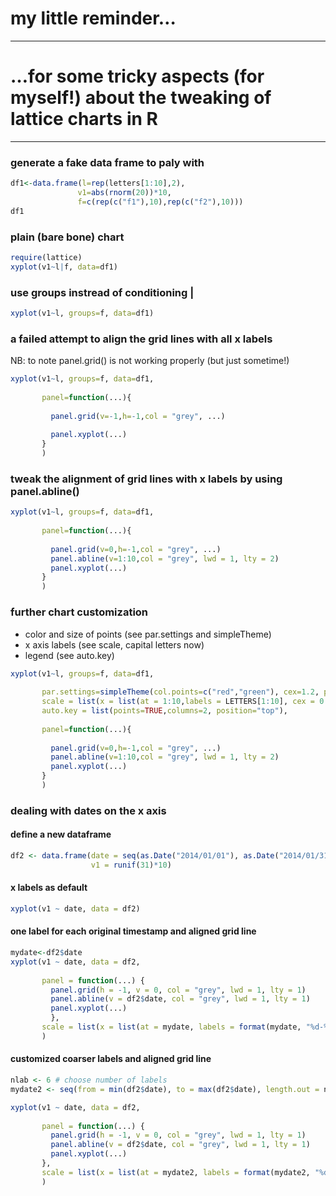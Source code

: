 # my little reminder...
***
# ...for some tricky aspects (for myself!) about the tweaking of lattice charts in R
***

### generate a fake data frame to paly with

```r
df1<-data.frame(l=rep(letters[1:10],2), 
               v1=abs(rnorm(20))*10, 
               f=c(rep(c("f1"),10),rep(c("f2"),10)))
df1
```

### plain (bare bone) chart

```r
require(lattice)
xyplot(v1~l|f, data=df1)
```

### use groups instread of conditioning | 

```r
xyplot(v1~l, groups=f, data=df1)
```

### a failed attempt to align the grid lines with all x labels

NB: to note panel.grid() is not working properly (but just sometime!)

```r
xyplot(v1~l, groups=f, data=df1,
                 
       panel=function(...){
         
         panel.grid(v=-1,h=-1,col = "grey", ...)
         
         panel.xyplot(...)
       }       
       )       
```

### tweak the alignment of grid lines with x labels by using panel.abline()

```r
xyplot(v1~l, groups=f, data=df1,
                 
       panel=function(...){
         
         panel.grid(v=0,h=-1,col = "grey", ...)
         panel.abline(v=1:10,col = "grey", lwd = 1, lty = 2)
         panel.xyplot(...)
       }
       )
```

### further chart customization 

- color and size of points (see par.settings and simpleTheme)
- x axis labels (see scale, capital letters now)
- legend (see auto.key)

```r
xyplot(v1~l, groups=f, data=df1,
             
       par.settings=simpleTheme(col.points=c("red","green"), cex=1.2, pch=19),       
       scale = list(x = list(at = 1:10,labels = LETTERS[1:10], cex = 0.8)),
       auto.key = list(points=TRUE,columns=2, position="top"),
       
       panel=function(...){
         
         panel.grid(v=0,h=-1,col = "grey", ...)
         panel.abline(v=1:10,col = "grey", lwd = 1, lty = 2)
         panel.xyplot(...)
       }
       )
```

### dealing with dates on the x axis

#### define a new dataframe

```r
df2 <- data.frame(date = seq(as.Date("2014/01/01"), as.Date("2014/01/31"), by="day"),
                  v1 = runif(31)*10)
```

#### x labels as default

```r
xyplot(v1 ~ date, data = df2)
```

#### one label for each original timestamp and aligned grid line

```r
mydate<-df2$date
xyplot(v1 ~ date, data = df2,
       
       panel = function(...) {
         panel.grid(h = -1, v = 0, col = "grey", lwd = 1, lty = 1)
         panel.abline(v = df2$date, col = "grey", lwd = 1, lty = 1)
         panel.xyplot(...)
         },
       scale = list(x = list(at = mydate, labels = format(mydate, "%d-%b-%y"), cex = 0.8, rot=90)) 
       )
```

#### customized coarser labels and aligned grid line

```r
nlab <- 6 # choose number of labels
mydate2 <- seq(from = min(df2$date), to = max(df2$date), length.out = nlab)

xyplot(v1 ~ date, data = df2,
       
       panel = function(...) {
         panel.grid(h = -1, v = 0, col = "grey", lwd = 1, lty = 1)
         panel.abline(v = df2$date, col = "grey", lwd = 1, lty = 1)
         panel.xyplot(...)
       },
       scale = list(x = list(at = mydate2, labels = format(mydate2, "%d-%b-%y"), cex = 0.8, rot=90)) 
       )
```
